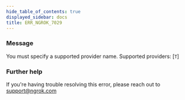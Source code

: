 ```yaml
---
hide_table_of_contents: true
displayed_sidebar: docs
title: ERR_NGROK_7029
---
```




### Message

You must specify a supported provider name. Supported providers: [`T`]

<ErrorDetails error="err_ngrok_7029" />

### Further help

If you're having trouble resolving this error, please reach out to [support@ngrok.com](mailto:support@ngrok.com?subject=Help%20with%20ERR_NGROK_7029)
